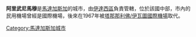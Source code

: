 {{Infobox City
|official_name          = 阿里武尼馬穆
|image_map              = Antananarivo_Arivonimamo.png 
|mapsize                = 183px
|map_caption            = 
|subdivision_type       = 國家
|subdivision_name       = {{MAD}}
|subdivision_type1      = 區
|subdivision_name1      = [[伊達西區|伊達西區]]}}

'''阿里武尼馬穆'''是[[馬達加斯加|馬達加斯加]]的城市，由[[伊達西區|伊達西區]]負責管轄，位於該國中部，市內的民用機場曾經是國際機場，後來在1967年被[[塔那那利佛/伊瓦圖國際機場|塔那那利佛/伊瓦圖國際機場]]取代。

{{coord|19|01|S|47|11|E|display=title|region:MG_type:city_source:GNS-enwiki}}

[[Category:馬達加斯加城市|Category:馬達加斯加城市]]

{{Madagascar-stub}}